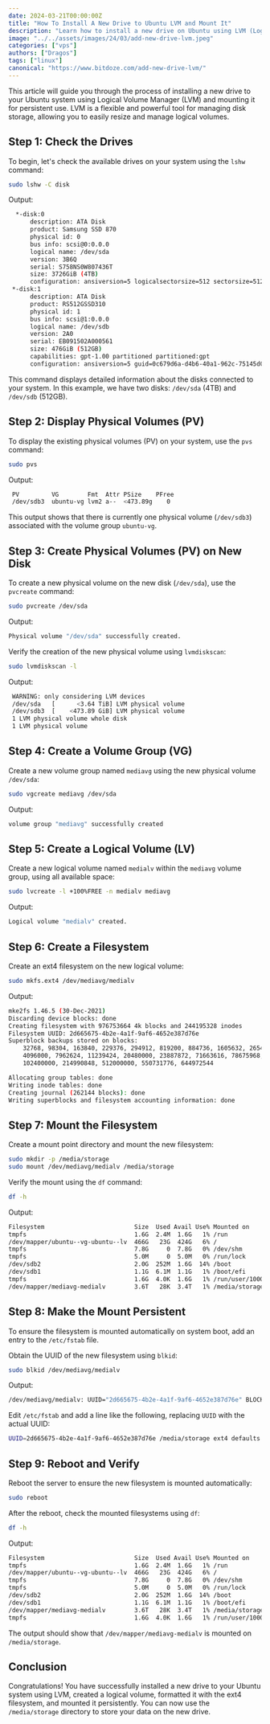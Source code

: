 ```yaml
---
date: 2024-03-21T00:00:00Z
title: "How To Install A New Drive to Ubuntu LVM and Mount It"
description: "Learn how to install a new drive on Ubuntu using LVM (Logical Volume Manager) and mount it for persistent use. "
image: "../../assets/images/24/03/add-new-drive-lvm.jpeg"
categories: ["vps"]
authors: ["Dragos"]
tags: ["linux"]
canonical: "https://www.bitdoze.com/add-new-drive-lvm/"
---
```


This article will guide you through the process of installing a new drive to your Ubuntu system using Logical Volume Manager (LVM) and mounting it for persistent use. LVM is a flexible and powerful tool for managing disk storage, allowing you to easily resize and manage logical volumes.

## Step 1: Check the Drives

To begin, let's check the available drives on your system using the `lshw` command:

```sh
sudo lshw -C disk
```

Output:

```sh
  *-disk:0
      description: ATA Disk
      product: Samsung SSD 870
      physical id: 0
      bus info: scsi@0:0.0.0
      logical name: /dev/sda
      version: 3B6Q
      serial: S758NS0W807436T
      size: 3726GiB (4TB)
      configuration: ansiversion=5 logicalsectorsize=512 sectorsize=512
 *-disk:1
      description: ATA Disk
      product: RS512GSSD310
      physical id: 1
      bus info: scsi@1:0.0.0
      logical name: /dev/sdb
      version: 2A0
      serial: EB091502A000561
      size: 476GiB (512GB)
      capabilities: gpt-1.00 partitioned partitioned:gpt
      configuration: ansiversion=5 guid=0c679d6a-d4b6-40a1-962c-75145d093352 logicalsectorsize=512 sectorsize=512
```

This command displays detailed information about the disks connected to your system. In this example, we have two disks: `/dev/sda` (4TB) and `/dev/sdb` (512GB).

## Step 2: Display Physical Volumes (PV)

To display the existing physical volumes (PV) on your system, use the `pvs` command:

```sh
sudo pvs
```

Output:

```sh
 PV         VG        Fmt  Attr PSize    PFree
 /dev/sdb3  ubuntu-vg lvm2 a--  <473.89g    0
```

This output shows that there is currently one physical volume (`/dev/sdb3`) associated with the volume group `ubuntu-vg`.

## Step 3: Create Physical Volumes (PV) on New Disk

To create a new physical volume on the new disk (`/dev/sda`), use the `pvcreate` command:

```sh
sudo pvcreate /dev/sda
```

Output:

```sh
Physical volume "/dev/sda" successfully created.
```

Verify the creation of the new physical volume using `lvmdiskscan`:

```sh
sudo lvmdiskscan -l
```

Output:

```sh
 WARNING: only considering LVM devices
 /dev/sda   [      <3.64 TiB] LVM physical volume
 /dev/sdb3  [    <473.89 GiB] LVM physical volume
 1 LVM physical volume whole disk
 1 LVM physical volume
```

## Step 4: Create a Volume Group (VG)

Create a new volume group named `mediavg` using the new physical volume `/dev/sda`:

```sh
sudo vgcreate mediavg /dev/sda
```

Output:

```sh
volume group "mediavg" successfully created
```

## Step 5: Create a Logical Volume (LV)

Create a new logical volume named `medialv` within the `mediavg` volume group, using all available space:

```sh
sudo lvcreate -l +100%FREE -n medialv mediavg
```

Output:

```sh
Logical volume "medialv" created.
```

## Step 6: Create a Filesystem

Create an ext4 filesystem on the new logical volume:

```sh
sudo mkfs.ext4 /dev/mediavg/medialv
```

Output:

```sh
mke2fs 1.46.5 (30-Dec-2021)
Discarding device blocks: done
Creating filesystem with 976753664 4k blocks and 244195328 inodes
Filesystem UUID: 2d665675-4b2e-4a1f-9af6-4652e387d76e
Superblock backups stored on blocks:
	32768, 98304, 163840, 229376, 294912, 819200, 884736, 1605632, 2654208,
	4096000, 7962624, 11239424, 20480000, 23887872, 71663616, 78675968,
	102400000, 214990848, 512000000, 550731776, 644972544

Allocating group tables: done
Writing inode tables: done
Creating journal (262144 blocks): done
Writing superblocks and filesystem accounting information: done
```

## Step 7: Mount the Filesystem

Create a mount point directory and mount the new filesystem:

```sh
sudo mkdir -p /media/storage
sudo mount /dev/mediavg/medialv /media/storage
```

Verify the mount using the `df` command:

```sh
df -h
```

Output:

```sh
Filesystem                         Size  Used Avail Use% Mounted on
tmpfs                              1.6G  2.4M  1.6G   1% /run
/dev/mapper/ubuntu--vg-ubuntu--lv  466G   23G  424G   6% /
tmpfs                              7.8G     0  7.8G   0% /dev/shm
tmpfs                              5.0M     0  5.0M   0% /run/lock
/dev/sdb2                          2.0G  252M  1.6G  14% /boot
/dev/sdb1                          1.1G  6.1M  1.1G   1% /boot/efi
tmpfs                              1.6G  4.0K  1.6G   1% /run/user/1000
/dev/mapper/mediavg-medialv        3.6T   28K  3.4T   1% /media/storage
```

## Step 8: Make the Mount Persistent

To ensure the filesystem is mounted automatically on system boot, add an entry to the `/etc/fstab` file.

Obtain the UUID of the new filesystem using `blkid`:

```sh
sudo blkid /dev/mediavg/medialv
```

Output:

```sh
/dev/mediavg/medialv: UUID="2d665675-4b2e-4a1f-9af6-4652e387d76e" BLOCK_SIZE="4096" TYPE="ext4"
```

Edit `/etc/fstab` and add a line like the following, replacing `UUID` with the actual UUID:

```sh
UUID=2d665675-4b2e-4a1f-9af6-4652e387d76e /media/storage ext4 defaults 0 2
```

## Step 9: Reboot and Verify

Reboot the server to ensure the new filesystem is mounted automatically:

```sh
sudo reboot
```

After the reboot, check the mounted filesystems using `df`:

```sh
df -h
```

Output:

```sh
Filesystem                         Size  Used Avail Use% Mounted on
tmpfs                              1.6G  2.4M  1.6G   1% /run
/dev/mapper/ubuntu--vg-ubuntu--lv  466G   23G  424G   6% /
tmpfs                              7.8G     0  7.8G   0% /dev/shm
tmpfs                              5.0M     0  5.0M   0% /run/lock
/dev/sdb2                          2.0G  252M  1.6G  14% /boot
/dev/sdb1                          1.1G  6.1M  1.1G   1% /boot/efi
/dev/mapper/mediavg-medialv        3.6T   28K  3.4T   1% /media/storage
tmpfs                              1.6G  4.0K  1.6G   1% /run/user/1000
```

The output should show that `/dev/mapper/mediavg-medialv` is mounted on `/media/storage`.

## Conclusion

Congratulations! You have successfully installed a new drive to your Ubuntu system using LVM, created a logical volume, formatted it with the ext4 filesystem, and mounted it persistently. You can now use the `/media/storage` directory to store your data on the new drive.
